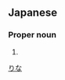 ==Japanese==
{{ja-kanjitab|莉|菜}}

===Proper noun===
{{ja-pos|proper|りな}}

# {{given name|female|lang=ja}}

[[Category:Japanese female given names|りな]]